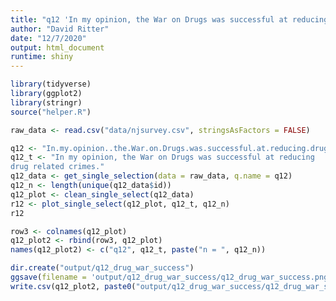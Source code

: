 ```yaml
---
title: "q12 'In my opinion, the War on Drugs was successful at reducing drug related crimes."
author: "David Ritter"
date: "12/7/2020"
output: html_document
runtime: shiny
---
```


```r
library(tidyverse)
library(ggplot2)
library(stringr)
source("helper.R")
```

```r
raw_data <- read.csv("data/njsurvey.csv", stringsAsFactors = FALSE)
```

```r
q12 <- "In.my.opinion..the.War.on.Drugs.was.successful.at.reducing.drug.related.crimes."
q12_t <- "In my opinion, the War on Drugs was successful at reducing 
drug related crimes."
q12_data <- get_single_selection(data = raw_data, q.name = q12)
q12_n <- length(unique(q12_data$id))
q12_plot <- clean_single_select(q12_data)
r12 <- plot_single_select(q12_plot, q12_t, q12_n)
r12
```

```r
row3 <- colnames(q12_plot)
q12_plot2 <- rbind(row3, q12_plot)
names(q12_plot2) <- c("q12", q12_t, paste("n = ", q12_n))
```

```r
dir.create("output/q12_drug_war_success")
ggsave(filename = 'output/q12_drug_war_success/q12_drug_war_success.png', plot = r12, device = 'png')
write.csv(q12_plot2, paste0("output/q12_drug_war_success/q12_drug_war_success_", q12_n,".csv"), row.names=F)
```
